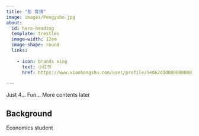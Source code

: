 ```yaml
---
title: "彭 育博"
image: images/Pengyubo.jpg
about:
  id: hero-heading
  template: trestles
  image-width: 12em
  image-shape: round
  links:
    
    - icon: brands xing
      text: 小红书
      href: https://www.xiaohongshu.com/user/profile/5ed62d1d0000000001005799
  
---
```


::: {#hero-heading}

Just 4... Fun... More contents later


## Background

Economics student
:::

